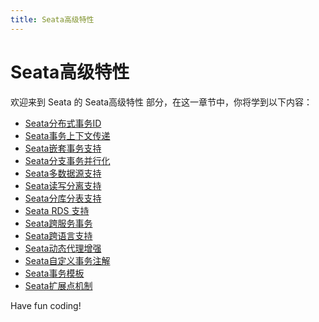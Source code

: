 ```yaml
---
title: Seata高级特性
---
```


# Seata高级特性

欢迎来到 Seata 的 Seata高级特性 部分，在这一章节中，你将学到以下内容：

- [Seata分布式事务ID](./0-seata-distributed-transaction-id.mdx)
- [Seata事务上下文传递](./1-seata-transaction-context-passing.mdx)
- [Seata嵌套事务支持](./2-seata-nested-transaction-support.mdx)
- [Seata分支事务并行化](./3-seata-branch-transaction-parallelization.mdx)
- [Seata多数据源支持](./4-seata-multi-source-support.mdx)
- [Seata读写分离支持](./5-seata-read-write-separation-support.mdx)
- [Seata分库分表支持](./6-seata-subdivision-table-support.mdx)
- [Seata RDS 支持](./7-seata-rds-support.mdx)
- [Seata跨服务事务](./8-seata-cross-service-transactions.mdx)
- [Seata跨语言支持](./9-seata-cross-language-support.mdx)
- [Seata动态代理增强](./10-seata-dynamic-proxy-enhancement.mdx)
- [Seata自定义事务注解](./11-seata-custom-transaction-annotation.mdx)
- [Seata事务模板](./12-seata-transaction-template.mdx)
- [Seata扩展点机制](./13-seata-extension-point-mechanism.mdx)

Have fun coding!